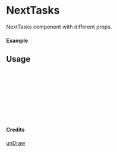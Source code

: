 
<Meta of={NextTasks} title="unDraw/NextTasks" />

# NextTasks

NextTasks component with different props.

#### Example

<Canvas of={NextTasks.Primary} />

## Usage

```ts
import { NextTasks } from "yadl-ui";

const Example = () => {
  return (
      <NextTasks />
  );
};

export default Example;
```

#### Credits
[unDraw](https://undraw.co/illustrations)
